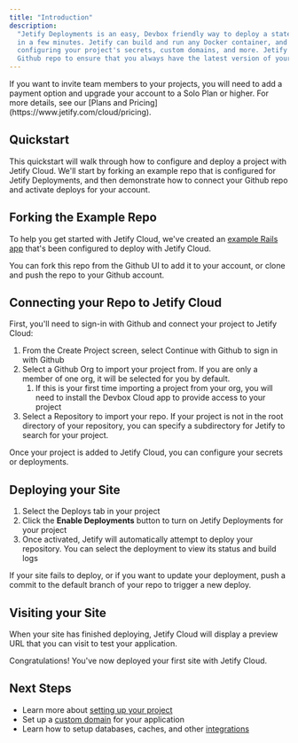 ```yaml
---
title: "Introduction"
description:
  "Jetify Deployments is an easy, Devbox friendly way to deploy a stateless application to the cloud
  in a few minutes. Jetify can build and run any Docker container, and provides easy tools for
  configuring your project's secrets, custom domains, and more. Jetify connects to your projects
  Github repo to ensure that you always have the latest version of your application deployed."
---
```


<Info>
  If you want to invite team members to your projects, you will need to add a payment option and
  upgrade your account to a Solo Plan or higher. For more details, see our [Plans and
  Pricing](https://www.jetify.com/cloud/pricing).
</Info>

## Quickstart[​](#quickstart "Direct link to Quickstart")

This quickstart will walk through how to configure and deploy a project with Jetify Cloud. We'll
start by forking an example repo that is configured for Jetify Deployments, and then demonstrate how
to connect your Github repo and activate deploys for your account.

## Forking the Example Repo[​](#forking-the-example-repo "Direct link to Forking the Example Repo")

To help you get started with Jetify Cloud, we've created an
[example Rails app](https://github.com/jetify-com/jetify-deploy-example) that's been configured to
deploy with Jetify Cloud.

You can fork this repo from the Github UI to add it to your account, or clone and push the repo to
your Github account.

## Connecting your Repo to Jetify Cloud[​](#connecting-your-repo-to-jetify-cloud "Direct link to Connecting your Repo to Jetify Cloud")

First, you'll need to sign-in with Github and connect your project to Jetify Cloud:

1. From the Create Project screen, select Continue with Github to sign in with Github
2. Select a Github Org to import your project from. If you are only a member of one org, it will be
   selected for you by default.
   1. If this is your first time importing a project from your org, you will need to install the
      Devbox Cloud app to provide access to your project
3. Select a Repository to import your repo. If your project is not in the root directory of your
   repository, you can specify a subdirectory for Jetify to search for your project.

Once your project is added to Jetify Cloud, you can configure your secrets or deployments.

## Deploying your Site[​](#deploying-your-site "Direct link to Deploying your Site")

1. Select the Deploys tab in your project
2. Click the **Enable Deployments** button to turn on Jetify Deployments for your project
3. Once activated, Jetify will automatically attempt to deploy your repository. You can select the
   deployment to view its status and build logs

If your site fails to deploy, or if you want to update your deployment, push a commit to the default
branch of your repo to trigger a new deploy.

## Visiting your Site[​](#visiting-your-site "Direct link to Visiting your Site")

When your site has finished deploying, Jetify Cloud will display a preview URL that you can visit to
test your application.

Congratulations! You've now deployed your first site with Jetify Cloud.

## Next Steps[​](#next-steps "Direct link to Next Steps")

- Learn more about [setting up your project](/docs/cloud/deploys/setup/)
- Set up a [custom domain](/docs/cloud/deploys/custom_domains/) for your application
- Learn how to setup databases, caches, and other [integrations](/docs/cloud/deploys/integrations/)
